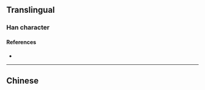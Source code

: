{{character info}}
==Translingual==

===Han character===
{{Han char|rn=82|rad=毛|as=09|sn=13|four=|canj=HUOMN,HUOMV|ids=⿺毛俞}}

====References====
* {{Han ref|kx=0595.010|dkj=16897|hdz=32002.050|uh=6BFA|ud=27642}}

----

==Chinese==
{{zh-see|毹|a}}